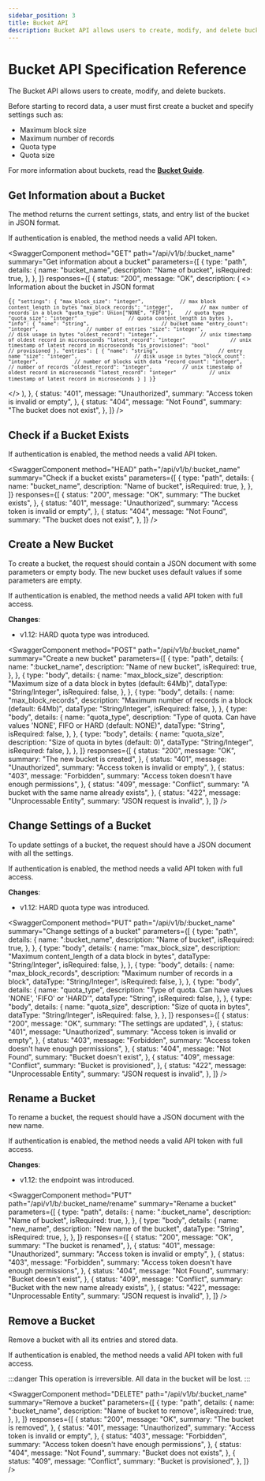 ```yaml
---
sidebar_position: 3
title: Bucket API
description: Bucket API allows users to create, modify, and delete buckets.
---
```


<head>
  <link
    rel="canonical"
    href="https://www.reduct.store/docs/http-api/bucket-api"
  />
</head>


# Bucket API Specification Reference

The Bucket API allows users to create, modify, and delete buckets.

Before starting to record data, a user must first create a bucket and specify settings such as:

- Maximum block size
- Maximum number of records
- Quota type
- Quota size

For more information about buckets, read the [**Bucket Guide**](../guides/buckets).

## Get Information about a Bucket

The method returns the current settings, stats, and entry list of the
bucket in JSON format.

If authentication is enabled, the method needs a valid API token.

<SwaggerComponent
  method="GET"
  path="/api/v1/b/:bucket_name"
  summary="Get information about a bucket"
  parameters={[
    {
      type: "path",
      details: {
        name: "bucket_name",
        description: "Name of bucket",
        isRequired: true,
      },
    },
  ]}
  responses={[
    {
      status: "200",
      message: "OK",
      description: (
        <>
          Information about the bucket in JSON format
          <pre>
            <code>{`{
  "settings": {
        "max_block_size": "integer",            // max block content_length in bytes
        "max_block_records": "integer",         // max number of records in a block
        "quota_type": Union["NONE", "FIFO"],    // quota type
        "quota_size": "integer"                 // quota content_length in bytes
    },
    "info": {
        "name": "string",                        // bucket name
        "entry_count": "integer",                // number of entries
        "size": "integer",                       // disk usage in bytes
        "oldest_record": "integer",              // unix timestamp of oldest record in microseconds
        "latest_record": "integer"               // unix timestamp of latest record in microseconds
        "is_provisioned": "bool"                 // provisioned
    },
    "entries": [
        {
            "name": "string",                    // entry name
            "size": "integer",                   // disk usage in bytes
            "block_count": "integer",            // number of blocks with data
            "record_count": "integer",           // number of records
            "oldest_record": "integer",          // unix timestamp of oldest record in microseconds
            "latest_record": "integer"           // unix timestamp of latest record in microseconds
        }
    ]
}`}</code>
          </pre>
        </>
      ),
    },
    {
      status: "401",
      message: "Unauthorized",
      summary: "Access token is invalid or empty",
    },
    {
      status: "404",
      message: "Not Found",
      summary: "The bucket does not exist",
    },
  ]}
/>

## Check if a Bucket Exists

If authentication is enabled, the method needs a valid API token.

<SwaggerComponent
  method="HEAD"
  path="/api/v1/b/:bucket_name"
  summary="Check if a bucket exists"
  parameters={[
    {
      type: "path",
      details: {
        name: "bucket_name",
        description: "Name of bucket",
        isRequired: true,
      },
    },
  ]}
  responses={[
    {
      status: "200",
      message: "OK",
      summary: "The bucket exists",
    },
    {
      status: "401",
      message: "Unauthorized",
      summary: "Access token is invalid or empty",
    },
    {
      status: "404",
      message: "Not Found",
      summary: "The bucket does not exist",
    },
  ]}
/>

## Create a New Bucket

To create a bucket, the request should contain a JSON document with some
parameters or empty body. The new bucket uses default values if some
parameters are empty.

If authentication is enabled, the method needs a valid API token with full
access.

**Changes**:

- v1.12: HARD quota type was introduced.

<SwaggerComponent
  method="POST"
  path="/api/v1/b/:bucket_name"
  summary="Create a new bucket"
  parameters={[
    {
      type: "path",
      details: {
        name: ":bucket_name",
        description: "Name of new bucket",
        isRequired: true,
      },
    },
    {
      type: "body",
      details: {
        name: "max_block_size",
        description: "Maximum size of a data block in bytes (default: 64Mb)",
        dataType: "String/Integer",
        isRequired: false,
      },
    },
    {
      type: "body",
      details: {
        name: "max_block_records",
        description: "Maximum number of records in a block (default: 64Mb)",
        dataType: "String/Integer",
        isRequired: false,
      },
    },
    {
      type: "body",
      details: {
        name: "quota_type",
        description:
          "Type of quota. Can have values 'NONE', FIFO or HARD (default: NONE)",
        dataType: "String",
        isRequired: false,
      },
    },
    {
      type: "body",
      details: {
        name: "quota_size",
        description: "Size of quota in bytes (default: 0)",
        dataType: "String/Integer",
        isRequired: false,
      },
    },
  ]}
  responses={[
    {
      status: "200",
      message: "OK",
      summary: "The new bucket is created",
    },
    {
      status: "401",
      message: "Unauthorized",
      summary: "Access token is invalid or empty",
    },
    {
      status: "403",
      message: "Forbidden",
      summary: "Access token doesn't have enough permissions",
    },
    {
      status: "409",
      message: "Conflict",
      summary: "A bucket with the same name already exists",
    },
    {
      status: "422",
      message: "Unprocessable Entity",
      summary: "JSON request is invalid",
    },
  ]}
/>

## Change Settings of a Bucket

To update settings of a bucket, the request should have a JSON document
with all the settings.

If authentication is enabled, the method needs a valid API token with full access.

**Changes**:

- v1.12: HARD quota type was introduced.

<SwaggerComponent
  method="PUT"
  path="/api/v1/b/:bucket_name"
  summary="Change settings of a bucket"
  parameters={[
    {
      type: "path",
      details: {
        name: ":bucket_name",
        description: "Name of bucket",
        isRequired: true,
      },
    },
    {
      type: "body",
      details: {
        name: "max_block_size",
        description: "Maximum content_length of a data block in bytes",
        dataType: "String/Integer",
        isRequired: false,
      },
    },
    {
      type: "body",
      details: {
        name: "max_block_records",
        description: "Maximum number of records in a block",
        dataType: "String/Integer",
        isRequired: false,
      },
    },
    {
      type: "body",
      details: {
        name: "quota_type",
        description: "Type of quota. Can have values 'NONE', 'FIFO' or 'HARD'",
        dataType: "String",
        isRequired: false,
      },
    },
    {
      type: "body",
      details: {
        name: "quota_size",
        description: "Size of quota in bytes",
        dataType: "String/Integer",
        isRequired: false,
      },
    },
  ]}
  responses={[
    {
      status: "200",
      message: "OK",
      summary: "The settings are updated",
    },
    {
      status: "401",
      message: "Unauthorized",
      summary: "Access token is invalid or empty",
    },
    {
      status: "403",
      message: "Forbidden",
      summary: "Access token doesn't have enough permissions",
    },
    {
      status: "404",
      message: "Not Found",
      summary: "Bucket doesn't exist",
    },
    {
      status: "409",
      message: "Conflict",
      summary: "Bucket is provisioned",
    },
    {
      status: "422",
      message: "Unprocessable Entity",
      summary: "JSON request is invalid",
    },
  ]}
/>

## Rename a Bucket

To rename a bucket, the request should have a JSON document with the new name.

If authentication is enabled, the method needs a valid API token with full access.

**Changes**:

- v1.12: the endpoint was introduced.

<SwaggerComponent
  method="PUT"
  path="/api/v1/b/:bucket_name/rename"
  summary="Rename a bucket"
  parameters={[
    {
      type: "path",
      details: {
        name: ":bucket_name",
        description: "Name of bucket",
        isRequired: true,
      },
    },
    {
      type: "body",
      details: {
        name: "new_name",
        description: "New name of the bucket",
        dataType: "String",
        isRequired: true,
      },
    },
  ]}
  responses={[
    {
      status: "200",
      message: "OK",
      summary: "The bucket is renamed",
    },
    {
      status: "401",
      message: "Unauthorized",
      summary: "Access token is invalid or empty",
    },
    {
      status: "403",
      message: "Forbidden",
      summary: "Access token doesn't have enough permissions",
    },
    {
      status: "404",
      message: "Not Found",
      summary: "Bucket doesn't exist",
    },
    {
      status: "409",
      message: "Conflict",
      summary: "Bucket with the new name already exists",
    },
    {
      status: "422",
      message: "Unprocessable Entity",
      summary: "JSON request is invalid",
    },
  ]}
/>

## Remove a Bucket

Remove a bucket with all its entries and stored data.

If authentication is enabled, the method needs a valid API token with full
access.

:::danger
This operation is irreversible. All data in the bucket will be lost.
:::

<SwaggerComponent
  method="DELETE"
  path="/api/v1/b/:bucket_name"
  summary="Remove a bucket"
  parameters={[
    {
      type: "path",
      details: {
        name: ":bucket_name",
        description: "Name of bucket to remove",
        isRequired: true,
      },
    },
  ]}
  responses={[
    {
      status: "200",
      message: "OK",
      summary: "The bucket is removed",
    },
    {
      status: "401",
      message: "Unauthorized",
      summary: "Access token is invalid or empty",
    },
    {
      status: "403",
      message: "Forbidden",
      summary: "Access token doesn't have enough permissions",
    },
    {
      status: "404",
      message: "Not Found",
      summary: "Bucket does not exists",
    },
    {
      status: "409",
      message: "Conflict",
      summary: "Bucket is provisioned",
    },
  ]}
/>
